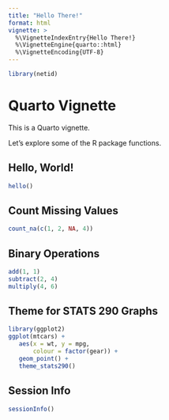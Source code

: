 ```yaml
---
title: "Hello There!"
format: html
vignette: >
  %\VignetteIndexEntry{Hello There!}
  %\VignetteEngine{quarto::html}
  %\VignetteEncoding{UTF-8}
---
```


```r
library(netid)
```

# Quarto Vignette

This is a Quarto vignette. 

Let's explore some of the R package functions. 

## Hello, World!

```r
hello()
```

## Count Missing Values

```r
count_na(c(1, 2, NA, 4))
```

## Binary Operations


```r
add(1, 1)
subtract(2, 4)
multiply(4, 6)
```


## Theme for STATS 290 Graphs

```r
library(ggplot2)
ggplot(mtcars) +
   aes(x = wt, y = mpg,
       colour = factor(gear)) +
   geom_point() +
   theme_stats290()
```

## Session Info

```r
sessionInfo()
```
